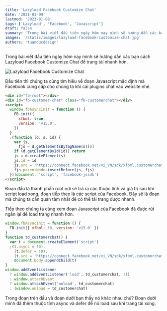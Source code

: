 ```yaml
---
title: 'Lazyload Facebook Customize Chat'
date: '2021-01-09'
lastmod: '2023-01-08'
tags: ['Lazyload', 'Facebook', 'Javascript']
draft: false
summary: 'Trong bài viết đầu tiên ngày hôm nay mình sẽ hướng dẫn các bạn cách Lazyload Facebook Customize Chat để trang tải nhanh hơn.'
images: '/static/images/lazyload-facebook-customize-chat.jpg'
authors: 'tuanducdesign'
---
```


Trong bài viết đầu tiên ngày hôm nay mình sẽ hướng dẫn các bạn cách Lazyload Facebook Customize Chat để trang tải nhanh hơn.

![Lazyload Facebook Customize Chat](/static/images/lazyload-facebook-customize-chat.jpg)

Đầu tiên thì chúng ta cùng tìm hiểu về đoạn Javascript mặc định mà Facebook cung cấp cho chúng ta khi cài plugins chat vào website nhé.

```html
<div id="fb-root"></div>
<div id="fb-customer-chat" class="fb-customerchat"></div>
<script>
  window.fbAsyncInit = function () {
    FB.init({
      xfbml: true,
      version: 'v15.0',
    })
  }
  ;(function (d, s, id) {
    var js,
      fjs = d.getElementsByTagName(s)[0]
    if (d.getElementById(id)) return
    js = d.createElement(s)
    js.id = id
    js.src = 'https://connect.facebook.net/vi_VN/sdk/xfbml.customerchat.js'
    fjs.parentNode.insertBefore(js, fjs)
  })(document, 'script', 'facebook-jssdk')
</script>
```

Đoạn đầu là thành phần root nơi sẽ trả ra các thuộc tính và giá trị sau khi script load xong, đoạn tiếp theo là các script của Facebook. Đây sẽ là đoạn mà chúng ta cần quan tâm nhất để có thể tải trang được nhanh.

Tiếp theo chúng ta cùng xem đoạn Javascript của Facebook đã được rút ngắn lại để load trang nhanh hơn.

```js
window.fbAsyncInit = function () {
  FB.init({ xfbml: !0, version: 'v15.0' })
}
function td_customerchat() {
  var t = document.createElement('script')
  ;(t.async = !0),
    (t.defer = !0),
    (t.src = 'https://connect.facebook.net/vi_VN/sdk/xfbml.customerchat.js'),
    document.body.appendChild(t)
}
window.addEventListener
  ? window.addEventListener('load', td_customerchat, !1)
  : window.attachEvent
  ? window.attachEvent('onload', td_customerchat)
  : (window.onload = td_customerchat)
```

Trong đoạn trên đầu và đoạn dưới bạn thấy nó khác nhau chứ? Đoạn dưới mình đã thêm thuộc tính async và defer để nó load sau khi trang tải xong.
